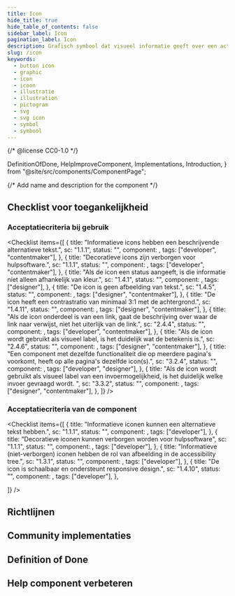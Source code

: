 ```yaml
---
title: Icon
hide_title: true
hide_table_of_contents: false
sidebar_label: Icon
pagination_label: Icon
description: Grafisch symbool dat visueel informatie geeft over een actie, onderwerp of status.
slug: /icon
keywords:
  - button icon
  - graphic
  - icon
  - icoon
  - illustratie
  - illustration
  - pictogram
  - svg
  - svg icon
  - symbol
  - symbool
---
```


{/* @license CC0-1.0 */}

  DefinitionOfDone,
  HelpImproveComponent,
  Implementations,
  Introduction,
} from "@site/src/components/ComponentPage";

{/* Add name and description for the component */}


<Introduction component={component} headingLevel={1} description={description} />

## Checklist voor toegankelijkheid

<IntroGebruik />

### Acceptatiecriteria bij gebruik

<AcImplementatie />

<Checklist
  items={[
    {
      title: "Informatieve icons hebben een beschrijvende alternatieve tekst.",
      sc: "1.1.1",
      status: "",
      component: <Wcag111i />,
      tags: ["developer", "contentmaker"],
    },
    {
      title: "Decoratieve icons zijn verborgen voor hulpsoftware.",
      sc: "1.1.1",
      status: "",
      component: <Wcag111d />,
      tags: ["developer", "contentmaker"],
    },
    {
      title: "Als de icon een status aangeeft, is die informatie niet alleen afhankelijk van kleur.",
      sc: "1.4.1",
      status: "",
      component: <Wcag141 />,
      tags: ["designer"],
    },
    {
      title: "De icon is geen afbeelding van tekst.",
      sc: "1.4.5",
      status: "",
      component: <Wcag145 />,
      tags: ["designer", "contentmaker"],
    },
    {
      title: "De icon heeft een contrastratio van minimaal 3:1 met de achtergrond.",
      sc: "1.4.11",
      status: "",
      component: <Wcag1411 />,
      tags: ["designer", "contentmaker"],
    },
    {
      title:
        "Als de icon onderdeel is van een link, gaat de beschrijving over waar de link naar verwijst, niet het uiterlijk van de link.",
      sc: "2.4.4",
      status: "",
      component: <Wcag244 />,
      tags: ["developer", "contentmaker"],
    },
    {
      title: "Als de icon wordt gebruikt als visueel label, is het duidelijk wat de betekenis is.",
      sc: "2.4.6",
      status: "",
      component: <Wcag246 />,
      tags: ["designer", "contentmaker"],
    },
    {
      title:
        "Een component met dezelfde functionaliteit die op meerdere pagina's voorkomt, heeft op alle pagina's dezelfde icon(s).",
      sc: "3.2.4",
      status: "",
      component: <Wcag324 />,
      tags: ["developer", "designer"],
    },
    {
      title:
        "Als de icon wordt gebruikt als visueel label van een invoermogelijkheid, is het duidelijk welke invoer gevraagd wordt. ",
      sc: "3.3.2",
      status: "",
      component: <Wcag332 />,
      tags: ["designer", "contentmaker"],
    },
  ]}
/>

### Acceptatiecriteria van de component

<AcComponent />

<Checklist
  items={[
    {
      title: "Informatieve iconen kunnen een alternatieve tekst hebben.",
      sc: "1.1.1",
      status: "",
      component: <Wcag111NLDSi/>,
      tags: ["developer"],
    },
    {
      title:
        "Decoratieve iconen kunnen verborgen worden voor hulpsoftware",
      sc: "1.1.1",
      status: "",
      component: <Wcag111NLDSd/>,
      tags: ["developer"],
    },
    {
      title:
        "Informatieve (niet-verborgen) iconen hebben de rol van afbeelding in de accessibility tree.",
      sc: "1.3.1",
      status: "",
      component: <Wcag131NLDS />,
      tags: ["developer"],
    },
        {
      title:
        "De icon is schaalbaar en ondersteunt responsive design.",
      sc: "1.4.10",
      status: "",
      component: <Wcag1410 />,
      tags: ["developer"],
    },

]}
/>

## Richtlijnen

<Markdown omitH1 headingLevel={3}>
  <Guidelines />
</Markdown>

## Community implementaties

<Implementations component={component} headingLevel={3} />

## Definition of Done

<DefinitionOfDone component={component} headingLevel={3} />

## Help component verbeteren

<HelpImproveComponent component={component} headingLevel={3} />

